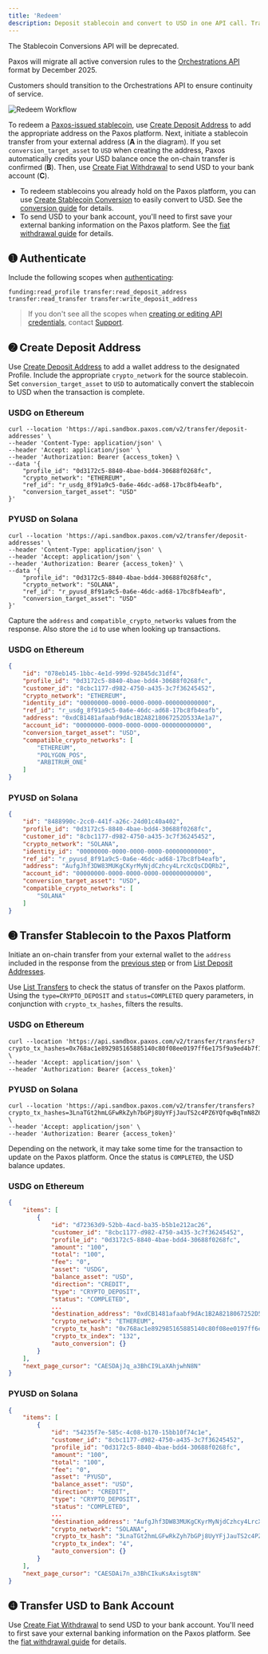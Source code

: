 ```yaml
---
title: 'Redeem'
description: Deposit stablecoin and convert to USD in one API call. Transfer USD to your bank.
---
```

<Warning title="Stablecoin Conversions Deprecation Notice">
The Stablecoin Conversions API will be deprecated.

Paxos will migrate all active conversion rules to the [Orchestrations API](/guides/developer/orchestrations/orchestrations) format by December 2025.

Customers should transition to the Orchestrations API to ensure continuity of service.
</Warning>

![Redeem Workflow](/images/redeem.png)

To redeem a [Paxos-issued stablecoin](/guides/developer/blockchains#stablecoins), use [Create Deposit Address](/api-reference/endpoints/deposit-addresses/create-deposit-address) to add the appropriate address on the Paxos platform. Next, initiate a stablecoin transfer from your external address (**A** in the diagram).
If you set `conversion_target_asset` to `USD` when creating the address, Paxos automatically credits your USD balance once the on-chain transfer is confirmed (**B**).
Then, use [Create Fiat Withdrawal](/api-reference/endpoints/fiat-transfers/create-fiat-withdrawal) to send USD to your bank account (**C**).

<Tip>

- To redeem stablecoins you already hold on the Paxos platform, you can use [Create Stablecoin Conversion](/api-reference/endpoints/stablecoin-conversion/create-stablecoin-conversion) to easily convert to USD. See the [conversion guide](/guides/developer/convert) for details.
- To send USD to your bank account, you'll need to first save your external banking information on the Paxos platform. See the [fiat withdrawal guide](/guides/developer/fiat-transfers/quickstart#withdrawal) for details.

</Tip>

## ➊ Authenticate

Include the following scopes when [authenticating](/guides/developer/authenticate):

```shell
funding:read_profile transfer:read_deposit_address transfer:read_transfer transfer:write_deposit_address

```

> If you don't see all the scopes when [creating or editing API credentials](/guides/developer/credentials), contact [Support](https://support.paxos.com).

## ➋ Create Deposit Address

Use [Create Deposit Address](/api-reference/endpoints/deposit-addresses/create-deposit-address) to add a wallet address to the designated Profile.
Include the appropriate `crypto_network` for the source stablecoin.
Set `conversion_target_asset` to `USD` to automatically convert the stablecoin to USD when the transaction is complete.

### USDG on Ethereum

```shell
curl --location 'https://api.sandbox.paxos.com/v2/transfer/deposit-addresses' \
--header 'Content-Type: application/json' \
--header 'Accept: application/json' \
--header 'Authorization: Bearer {access_token} \
--data '{
    "profile_id": "0d3172c5-8840-4bae-bdd4-30688f0268fc",
    "crypto_network": "ETHEREUM",
    "ref_id": "r_usdg_8f91a9c5-0a6e-46dc-ad68-17bc8fb4eafb",
    "conversion_target_asset": "USD"
}'
```

### PYUSD on Solana

```shell
curl --location 'https://api.sandbox.paxos.com/v2/transfer/deposit-addresses' \
--header 'Content-Type: application/json' \
--header 'Accept: application/json' \
--header 'Authorization: Bearer {access_token}' \
--data '{
    "profile_id": "0d3172c5-8840-4bae-bdd4-30688f0268fc",
    "crypto_network": "SOLANA",
    "ref_id": "r_pyusd_8f91a9c5-0a6e-46dc-ad68-17bc8fb4eafb",
    "conversion_target_asset": "USD"
}'
```

Capture the `address` and `compatible_crypto_networks` values from the response.
Also store the `id` to use when looking up transactions.

### USDG on Ethereum

```json highlight={2,8,11}
{
    "id": "078eb145-1bbc-4e1d-999d-92845dc31df4",
    "profile_id": "0d3172c5-8840-4bae-bdd4-30688f0268fc",
    "customer_id": "8cbc1177-d982-4750-a435-3c7f36245452",
    "crypto_network": "ETHEREUM",
    "identity_id": "00000000-0000-0000-0000-000000000000",
    "ref_id": "r_usdg_8f91a9c5-0a6e-46dc-ad68-17bc8fb4eafb",
    "address": "0xdCB1481afaabf9dAc1B2A8218067252D533Ae1a7",
    "account_id": "00000000-0000-0000-0000-000000000000",
    "conversion_target_asset": "USD",
    "compatible_crypto_networks": [
        "ETHEREUM",
        "POLYGON_POS",
        "ARBITRUM_ONE"
    ]
}
```

### PYUSD on Solana

```json highlight={2,8,11}
{
    "id": "8488990c-2cc0-441f-a26c-24d01c40a402",
    "profile_id": "0d3172c5-8840-4bae-bdd4-30688f0268fc",
    "customer_id": "8cbc1177-d982-4750-a435-3c7f36245452",
    "crypto_network": "SOLANA",
    "identity_id": "00000000-0000-0000-0000-000000000000",
    "ref_id": "r_pyusd_8f91a9c5-0a6e-46dc-ad68-17bc8fb4eafb",
    "address": "AufgJhf3DW83MUKgCKyrMyNjdCzhcy4LrcXcQsCDQRb2",
    "account_id": "00000000-0000-0000-0000-000000000000",
    "conversion_target_asset": "USD",
    "compatible_crypto_networks": [
        "SOLANA"
    ]
}
```

## ➌ Transfer Stablecoin to the Paxos Platform

Initiate an on-chain transfer from your external wallet to the `address` included in the response from the [previous step](#add-deposit-address) or from [List Deposit Addresses](/api-reference/endpoints/deposit-addresses/list-deposit-addresses).

Use [List Transfers](/api-reference/endpoints/transfers/list-transfers) to check the status of transfer on the Paxos platform.
Using the `type=CRYPTO_DEPOSIT` and `status=COMPLETED` query parameters, in conjunction with `crypto_tx_hashes`, filters the results.

### USDG on Ethereum

```shell
curl --location 'https://api.sandbox.paxos.com/v2/transfer/transfers?crypto_tx_hashes=0x768ac1e892985165885140c80f08ee0197ff6e175f9a9ed4b7f1b09c3b49baca' \
--header 'Accept: application/json' \
--header 'Authorization: Bearer {access_token}'
```

### PYUSD on Solana

```shell
curl --location 'https://api.sandbox.paxos.com/v2/transfer/transfers?crypto_tx_hashes=3LnaTGt2hmLGFwRkZyh7bGPj8UyYFjJauTS2c4PZ6YQfqwBqTmN8Z6j3LhFrqgTRX7ZcyJrF2NrrJxztAX3n3uL9' \
--header 'Accept: application/json' \
--header 'Authorization: Bearer {access_token}'
```

Depending on the network, it may take some time for the transaction to update on the Paxos platform.
Once the status is `COMPLETED`, the USD balance updates.

### USDG on Ethereum

```json
{
    "items": [
        {
            "id": "d72363d9-52bb-4acd-ba35-b5b1e212ac26",
            "customer_id": "8cbc1177-d982-4750-a435-3c7f36245452",
            "profile_id": "0d3172c5-8840-4bae-bdd4-30688f0268fc",
            "amount": "100",
            "total": "100",
            "fee": "0",
            "asset": "USDG",
            "balance_asset": "USD",
            "direction": "CREDIT",
            "type": "CRYPTO_DEPOSIT",
            "status": "COMPLETED",
            ...
            "destination_address": "0xdCB1481afaabf9dAc1B2A8218067252D533Ae1a7",
            "crypto_network": "ETHEREUM",
            "crypto_tx_hash": "0x768ac1e892985165885140c80f08ee0197ff6e175f9a9ed4b7f1b09c3b49baca",
            "crypto_tx_index": "132",
            "auto_conversion": {}
        }
    ],
    "next_page_cursor": "CAESDAjJq_a3BhCI9LaXAhjwhN8N"
}
```

### PYUSD on Solana

```json
{
    "items": [
        {
            "id": "54235f7e-585c-4c08-b170-15bb10f74c1e",
            "customer_id": "8cbc1177-d982-4750-a435-3c7f36245452",
            "profile_id": "0d3172c5-8840-4bae-bdd4-30688f0268fc",
            "amount": "100",
            "total": "100",
            "fee": "0",
            "asset": "PYUSD",
            "balance_asset": "USD",
            "direction": "CREDIT",
            "type": "CRYPTO_DEPOSIT",
            "status": "COMPLETED",
            ...
            "destination_address": "AufgJhf3DW83MUKgCKyrMyNjdCzhcy4LrcXcQsCDQRb2",
            "crypto_network": "SOLANA",
            "crypto_tx_hash": "3LnaTGt2hmLGFwRkZyh7bGPj8UyYFjJauTS2c4PZ6YQfqwBqTmN8Z6j3LhFrqgTRX7ZcyJrF2NrrJxztAX3n3uL9",
            "crypto_tx_index": "4",
            "auto_conversion": {}
        }
    ],
    "next_page_cursor": "CAESDAi7n_a3BhCIkuKsAxisgt8N"
}
```

## ➍ Transfer USD to Bank Account

Use [Create Fiat Withdrawal](/api-reference/endpoints/fiat-transfers/create-fiat-withdrawal) to send USD to your bank account.
You'll need to first save your external banking information on the Paxos platform.
See the [fiat withdrawal guide](/guides/developer/fiat-transfers/quickstart#withdrawal) for details.
